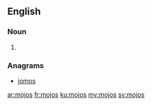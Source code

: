 ==English==

===Noun===
{{head|en}}

# {{plural of|mojo}}

===Anagrams===
* [[jomos#English|jomos]]

[[ar:mojos]]
[[fr:mojos]]
[[ku:mojos]]
[[my:mojos]]
[[sv:mojos]]